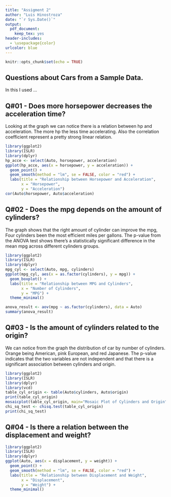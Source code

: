 ```yaml
---
title: "Assigment 2"
author: "Luis Hinostroza"
date: "`r Sys.Date()`"
output: 
  pdf_document:
    keep_tex: yes  
header-includes:
  - \usepackage{color}  
urlcolor: blue  
---
```


```r
knitr::opts_chunk$set(echo = TRUE)
```

## Questions about Cars from a Sample Data.

In this I used ...


\newpage

## Q#01 - Does more horsepower decreases the acceleration time?
Looking at the graph we can notice there is a relation between hp and acceleration. The more hp the less time accelerating. Also the correlation coefficient represent a pretty strong linear relation.
```r
library(ggplot2)
library(ISLR)
library(dplyr)
hp_acce <- select(Auto, horsepower, acceleration)
ggplot(hp_acce, aes(x = horsepower, y = acceleration)) +
  geom_point() +
  geom_smooth(method = "lm", se = FALSE, color = "red") +
  labs(title = "Relationship between Horsepower and Acceleration",
       x = "Horsepower",
       y = "Acceleration")
cor(Auto$horsepower, Auto$acceleration)
```

\newpage

## Q#02 - Does the mpg depends on the amount of cylinders?
The graph shows that the right amount of cylinder can improve the mpg, Four cylinders been the most efficient miles per gallons. The p-value from the ANOVA test shows there's a statistically significant difference in the mean mpg across different cylinders groups.
```r
library(ggplot2)
library(ISLR)
library(dplyr)
mpg_cyl <- select(Auto, mpg, cylinders)
ggplot(mpg_cyl, aes(x = as.factor(cylinders), y = mpg)) +
  geom_boxplot() +
  labs(title = "Relationship between MPG and Cylinders",
       x = "Number of Cylinders",
       y = "MPG") +
  theme_minimal()

anova_result <- aov(mpg ~ as.factor(cylinders), data = Auto)
summary(anova_result)
```

\newpage

## Q#03 - Is the amount of cylinders related to the origin?
We can notice from the graph the distribution of car by number of cylinders. Orange being American, pink European, and red Japanese. The p-value indicates that the two variables are not independent and that there is a significant association between cylinders and origin.
```r
library(ggplot2)
library(ISLR)
library(dplyr)
library(vcd)
table_cyl_origin <- table(Auto$cylinders, Auto$origin)
print(table_cyl_origin)
mosaicplot(table_cyl_origin, main="Mosaic Plot of Cylinders and Origin", xlab="Cylinders", ylab="Origin", col=c("orange", "pink", "red"))
chi_sq_test <- chisq.test(table_cyl_origin)
print(chi_sq_test)
```

\newpage

## Q#04 - Is there a relation between the displacement and weight?
```r
library(ggplot2)
library(ISLR)
library(dplyr)
ggplot(Auto, aes(x = displacement, y = weight)) +
  geom_point() +
  geom_smooth(method = "lm", se = FALSE, color = "red") +
  labs(title = "Relationship between Displacement and Weight",
       x = "Displacement",
       y = "Weight") +
  theme_minimal()
```
